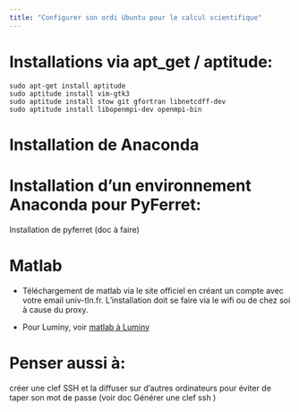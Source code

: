 ```yaml
---
title: "Configurer son ordi Ubuntu pour le calcul scientifique"
---
```


# Installations via apt_get / aptitude:

```
sudo apt-get install aptitude
sudo aptitude install vim-gtk3
sudo aptitude install stow git gfortran libnetcdff-dev
sudo aptitude install libopenmpi-dev openmpi-bin
```

# Installation de Anaconda

# Installation d'un environnement Anaconda pour PyFerret:

Installation de pyferret (doc à faire)

# Matlab

- Téléchargement de matlab via le site officiel en créant un compte avec votre email univ-tln.fr. L'installation doit se faire via le wifi ou de chez soi à cause du proxy.

- Pour Luminy, voir [matlab à Luminy](https://documentation.osupytheas.fr/?s=matlab)


# Penser aussi à:

créer une clef SSH et la diffuser sur d'autres ordinateurs pour éviter de taper son mot de passe (voir doc Générer une clef ssh )